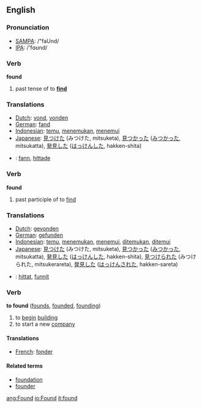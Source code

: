 ==English==

{{rank|last|here|thought|139|found|people|still|just}}

=== Pronunciation ===
*[[w:SAMPA|SAMPA]]: /"faUnd/
*[[w:IPA|IPA]]: /'fɑʊnd/

===Verb===
'''found'''
# past tense of to '''[[find]]'''

=== Translations ===
*[[Dutch]]: [[vond]], [[vonden]]
*[[German]]: [[fand]]
*[[Indonesian]]: [[temu]], [[temu|menemukan]], [[temu|menemui]]
*[[Japanese]]: [[見つけた]] (みつけた, mitsuketa), [[見つかった]] ([[みつかった]], mitsukatta), [[発見]]した ([[はっけん]]した, hakken-shita)
*{{sv}}: [[fann]], [[hittade]]

===Verb===
'''found'''
# past participle of to [[find]]

=== Translations ===
*[[Dutch]]: [[gevonden]]
*[[German]]: [[gefunden]] 
*[[Indonesian]]: [[temu]], [[temu|menemukan]], [[temu|menemui]], [[temu|ditemukan]], [[temu|ditemui]]
*[[Japanese]]: [[見つけた]] (みつけた, mitsuketa), [[見つかった]] ([[みつかった]], mitsukatta), [[発見]]した ([[はっけん]]した, hakken-shita), [[見つけられた]] (みつけられた, mitsukerareta), [[発見]]した ([[はっけん]]された, hakken-sareta)
*{{sv}}: [[hittat]], [[funnit]]

===Verb===
'''to found'''  ([[founds]], [[founded]], [[founding]])
# to [[begin]] [[building]]
# to start a new [[company]]

====Translations====
*[[French]]: [[fonder]]

====Related terms====
*[[foundation]]
*[[founder]]

[[ang:Found]]
[[io:Found]]
[[it:found]]